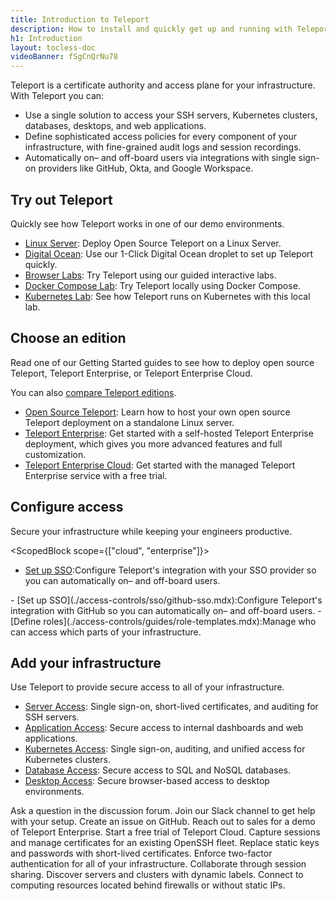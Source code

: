 ```yaml
---
title: Introduction to Teleport
description: How to install and quickly get up and running with Teleport.
h1: Introduction
layout: tocless-doc
videoBanner: fSgCnQrNu78
---
```


Teleport is a certificate authority and access plane for your infrastructure.
With Teleport you can:

- Use a single solution to access your SSH servers, Kubernetes clusters,
  databases, desktops, and web applications. 
- Define sophisticated access policies for every component of your infrastructure, with fine-grained audit logs and session recordings.
- Automatically on– and off-board users via integrations with single sign-on
  providers like GitHub, Okta, and Google Workspace.

## Try out Teleport

Quickly see how Teleport works in one of our demo environments.

- [Linux Server](./try-out-teleport/linux-server.mdx): Deploy Open Source
  Teleport on a Linux Server.
- [Digital Ocean](./try-out-teleport/digitalocean.mdx): Use our 1-Click Digital
  Ocean droplet to set up Teleport quickly.
- [Browser Labs](https://play.instruqt.com/teleport/invite/imz8g1n1xzru): Try Teleport using our guided
  interactive labs.
- [Docker Compose Lab](./try-out-teleport/docker-compose.mdx): Try Teleport
  locally using Docker Compose.
- [Kubernetes Lab](./try-out-teleport/local-kubernetes.mdx): See how Teleport
  runs on Kubernetes with this local lab.

## Choose an edition

Read one of our Getting Started guides to see how to deploy open source
Teleport, Teleport Enterprise, or Teleport Enterprise Cloud.

You can also [compare Teleport editions](./choose-an-edition/introduction.mdx).

- [Open Source Teleport](./try-out-teleport/linux-server.mdx): Learn how to host your own open source Teleport deployment on a standalone Linux server.
- [Teleport Enterprise](./choose-an-edition/teleport-enterprise/introduction.mdx): Get started with a self-hosted Teleport Enterprise deployment, which gives you more advanced features and full customization.
- [Teleport Enterprise Cloud](./choose-an-edition/teleport-cloud/getting-started.mdx): Get started with the managed Teleport Enterprise service with a free trial.

## Configure access

Secure your infrastructure while keeping your engineers productive.

<ScopedBlock scope={["cloud", "enterprise"]}>
- [Set up SSO](./access-controls/sso.mdx):Configure Teleport's integration with your SSO provider so you can automatically on– and off-board users.
</ScopedBlock>
<ScopedBlock scope={["oss"]}>
- [Set up SSO](./access-controls/sso/github-sso.mdx):Configure Teleport's integration with GitHub so you can automatically on– and off-board users.
</ScopedBlock>
- [Define roles](./access-controls/guides/role-templates.mdx):Manage who can access which parts of your infrastructure.

## Add your infrastructure

Use Teleport to provide secure access to all of your infrastructure.

- [Server Access](./server-access/getting-started.mdx): Single sign-on, short-lived certificates, and auditing for SSH servers.
- [Application Access](./application-access/introduction.mdx): Secure access to internal dashboards and web applications.
- [Kubernetes Access](./kubernetes-access/introduction.mdx): Single sign-on, auditing, and unified access for Kubernetes clusters.
- [Database Access](./database-access/introduction.mdx): Secure access to SQL and NoSQL databases.
- [Desktop Access](./desktop-access/introduction.mdx): Secure browser-based access to desktop environments.


<TileSet>
  <TileList title="Reach out" icon="question">
  <TileListItem href="https://github.com/gravitational/teleport/discussions">
    Ask a question in the discussion forum.
    </TileListItem>
  <TileListItem href="https://goteleport.com/slack">
    Join our Slack channel to get help with your setup.
  </TileListItem>
  <TileListItem href="https://github.com/gravitational/teleport/">
    Create an issue on GitHub.
  </TileListItem>
  <TileListItem href="https://goteleport.com/get-started/">
    Reach out to sales for a demo of Teleport Enterprise.
  </TileListItem>
  <TileListItem href="https://goteleport.com/signup/">
    Start a free trial of Teleport Cloud.
  </TileListItem>
  </TileList>
  <TileList title="For security teams" icon="lock">
    <TileListItem href="./server-access/guides/openssh.mdx">
     Capture sessions and manage certificates for an existing OpenSSH fleet.
    </TileListItem>
    <TileListItem href="./architecture/authentication.mdx#issuing-user-certificates">
      Replace static keys and passwords with short-lived certificates.
    </TileListItem>
    <TileListItem href="./access-controls/guides/webauthn.mdx">
     Enforce two-factor authentication for all of your infrastructure.
    </TileListItem>
  </TileList>
  <TileList title="For developers" icon="stack">
    <TileListItem href="./connect-your-client/tsh.mdx#sharing-sessions">
      Collaborate through session sharing.
    </TileListItem>
    <TileListItem href="./management/admin/labels.mdx">
      Discover servers and clusters with dynamic labels.
    </TileListItem>
    <TileListItem href="./management/admin/adding-nodes.mdx#adding-a-node-located-behind-nat">
     Connect to computing resources located behind firewalls or without static IPs.
    </TileListItem>
  </TileList>
</TileSet>
